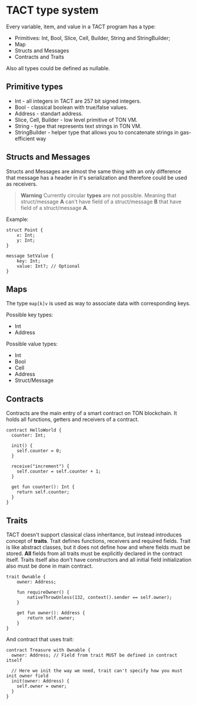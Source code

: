 # TACT type system

Every variable, item, and value in a TACT program has a type:

* Primitives: Int, Bool, Slice, Cell, Builder, String and StringBuilder;
* Map
* Structs and Messages
* Contracts and Traits

Also all types could be defined as nullable.

## Primitive types

* Int - all integers in TACT are 257 bit signed integers.
* Bool - classical boolean with true/false values.
* Address - standart address.
* Slice, Cell, Builder - low level primitive of TON VM.
* String - type that represents text strings in TON VM.
* StringBuilder - helper type that allows you to concatenate strings in gas-efficient way

## Structs and Messages

Structs and Messages are almost the same thing with an only difference that message has a header in it's serialization and therefore could be used as receivers.

> **Warning**
> Currently circular **types** are not possible. Meaning that struct/message **A** can't have field of a struct/message **B** that have field of a struct/message **A**.

Example:
```tact
struct Point {
    x: Int;
    y: Int;
}

message SetValue {
    key: Int;
    value: Int?; // Optional
}
```

## Maps

The type `map[k]v` is used as way to associate data with corresponding keys.

Possible key types:
* Int
* Address

Possible value types:
* Int
* Bool
* Cell
* Address
* Struct/Message

## Contracts

Contracts are the main entry of a smart contract on TON blockchain. It holds all functions, getters and receivers of a contract.

```tact
contract HelloWorld {
  counter: Int;

  init() {
    self.counter = 0;
  }
  
  receive("increment") {
    self.counter = self.counter + 1;
  }
  
  get fun counter(): Int {
    return self.counter;
  }
}
```

## Traits

TACT doesn't support classical class inheritance, but instead introduces concept of **traits**. Trait defines functions, receivers and required fields. Trait is like abstract classes, but it does not define how and where fields must be stored. **All** fields from all traits must be explicitly declared in the contract itself. Traits itself also don't have constructors and all initial field initialization also must be done in main contract.

```tact
trait Ownable {
    owner: Address;

    fun requireOwner() {
        nativeThrowUnless(132, context().sender == self.owner);
    }

    get fun owner(): Address {
        return self.owner;
    }
}
```

And contract that uses trait:

```tact
contract Treasure with Ownable {
  owner: Address; // Field from trait MUST be defined in contract itself
  
  // Here we init the way we need, trait can't specify how you must init owner field
  init(owner: Address) {
    self.owner = owner;
  }
}
```
